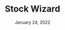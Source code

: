 ---
title: 'Stock Wizard'
date: 'January 24, 2022'
excerpt: 'Daily stock picks'
thumbnail: 'https://s3.amazonaws.com/caldwell.org/images/projects/code/stock-wizard/thumbnail.svg'
---